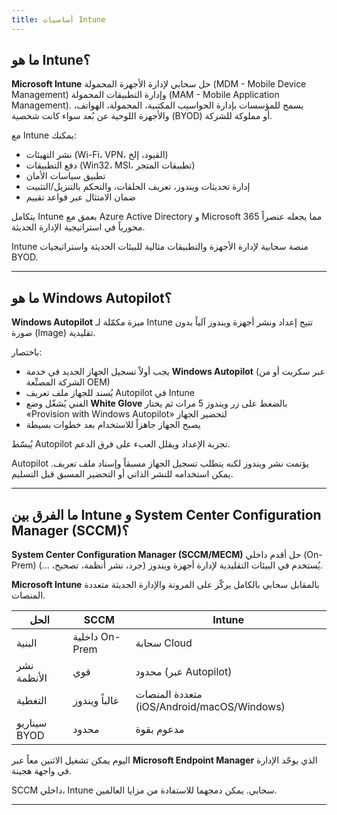 ```yaml
---
title: أساسيات Intune
---
```


## ما هو Intune؟

**Microsoft Intune** حل سحابي لإدارة الأجهزة المحمولة (MDM - Mobile Device Management) وإدارة التطبيقات المحمولة (MAM - Mobile Application Management). يسمح للمؤسسات بإدارة الحواسيب المكتبية، المحمولة، الهواتف، والأجهزة اللوحية عن بُعد سواء كانت شخصية (BYOD) أو مملوكة للشركة.

مع Intune يمكنك:
- نشر التهيئات (Wi-Fi، VPN، القيود، إلخ)
- دفع التطبيقات (Win32، MSI، تطبيقات المتجر)
- تطبيق سياسات الأمان
- إدارة تحديثات ويندوز، تعريف الحلقات، والتحكم بالتنزيل/التثبيت
- ضمان الامتثال عبر قواعد تقييم

يتكامل Intune بعمق مع Azure Active Directory و Microsoft 365 مما يجعله عنصراً محورياً في استراتيجية الإدارة الحديثة.

<Callout title="الخلاصة">
Intune منصة سحابية لإدارة الأجهزة والتطبيقات مثالية للبيئات الحديثة واستراتيجيات BYOD.
</Callout>

---

## ما هو Windows Autopilot؟

**Windows Autopilot** ميزة مكمّلة لـ Intune تتيح إعداد ونشر أجهزة ويندوز آلياً بدون صورة (Image) تقليدية.

باختصار:
- يجب أولاً تسجيل الجهاز الجديد في خدمة **Windows Autopilot** (عبر سكربت أو من الشركة المصنِّعة OEM)
- يُسند للجهاز ملف تعريف Autopilot في Intune
- الفني يُشغّل وضع **White Glove** بالضغط على زر ويندوز 5 مرات ثم يختار «Provision with Windows Autopilot» لتحضير الجهاز
- يصبح الجهاز جاهزاً للاستخدام بعد خطوات بسيطة

يُبسّط Autopilot تجربة الإعداد ويقلل العبء على فرق الدعم.

<Callout title="الخلاصة">
Autopilot يؤتمت نشر ويندوز لكنه يتطلب تسجيل الجهاز مسبقاً وإسناد ملف تعريف. يمكن استخدامه للنشر الذاتي أو التحضير المسبق قبل التسليم.
</Callout>

---

## ما الفرق بين Intune و System Center Configuration Manager (SCCM)؟

**System Center Configuration Manager (SCCM/MECM)** حل أقدم داخلي (On-Prem) يُستخدم في البيئات التقليدية لإدارة أجهزة ويندوز (جرد، نشر أنظمة، تصحيح، ...).

**Microsoft Intune** بالمقابل سحابي بالكامل يركّز على المرونة والإدارة الحديثة متعددة المنصات.

| الحل          | SCCM            | Intune                           |
|---------------|-----------------|----------------------------------|
| البنية        | داخلية On-Prem  | سحابة Cloud                     |
| نشر الأنظمة   | قوي             | محدود (عبر Autopilot)           |
| التغطية       | غالباً ويندوز    | متعددة المنصات (iOS/Android/macOS/Windows) |
| سيناريو BYOD  | محدود           | مدعوم بقوة                      |

اليوم يمكن تشغيل الاثنين معاً عبر **Microsoft Endpoint Manager** الذي يوحّد الإدارة في واجهة هجينة.

<Callout title="الخلاصة">
SCCM داخلي، Intune سحابي. يمكن دمجهما للاستفادة من مزايا العالمين.
</Callout>

---
